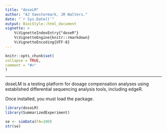 ---
title: "doseLM"
author: "AJ Vaestermark, JR Walters."
date: "`r Sys.Date()`"
output: BiocStyle::html_document
vignette: >
    %\VignetteIndexEntry{"doseR"}
    %\VignetteEngine{knitr::rmarkdown}
    %\VignetteEncoding{UTF-8}
---

```{r setup, include = FALSE}
knitr::opts_chunk$set(
collapse = TRUE,
comment = "#>"
)
```
---

doseLM is a testing platform for dosage compensation analyses using established differential sequencing analysis tools, including edgeR.

Once installed, you must load the package.

```{r}
library(doseLM)
library(SummarizedExperiment)
```

```{r}
se <- simData(FA=100)
str(se)
```
